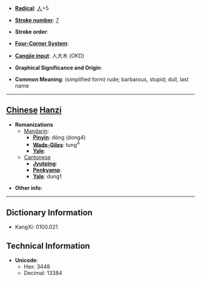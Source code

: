 * '''[[Wiktionary:Chinese radical index| Radical]]''': [[Wiktionary:Chinese radical index 人|人]]+5

* '''[[Wiktionary:Chinese total strokes index|Stroke number]]''': [[Wiktionary:Chinese total strokes index 7|7]]

* '''Stroke order''': 

* '''[[Wiktionary:Chinese four corner index|Four-Corner System]]''': 

* '''[[Wiktionary:Chinese Cangjie index|Cangjie input]]''': 人大木 (OKD)

* '''Graphical Significance and Origin''': 

* '''Common Meaning''': (simplified form) rude; barbarous, stupid; dull, last name

----

== [[Chinese]] [[Hanzi]] ==

* '''Romanizations'''
** [[Mandarin]]:
*** '''[[Pinyin]]''': dòng (dong4)
*** '''[[Wade-Giles]]''': tung<sup>4</sup>
*** '''[[Yale]]''': 
**[[Cantonese]]
***'''[[Jyutping]]''':
***'''[[Penkyamp]]''': 
***'''[[Yale]]''': dung1

* '''Other info''': 

----

== Dictionary Information ==

* KangXi: 0100.021

== Technical Information ==

* '''Unicode''':
** Hex: 3448
** Decimal: 13384